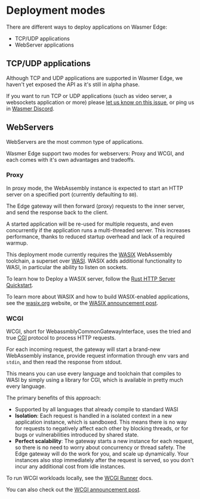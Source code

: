 
# Deployment modes

There are different ways to deploy applications on Wasmer Edge:
* TCP/UDP applications
* WebServer applications


## TCP/UDP applications

<Callout>

Although TCP and UDP applications are supported in Wasmer Edge, we haven't yet exposed the API as it's still in alpha phase.

If you want to run TCP or UDP applications (such as video server, a websockets application or more)
please [let us know on this issue](https://github.com/wasmerio/wasmer-edge-support/issues/1), or ping us in [Wasmer Discord](https://discord.gg/qBTfsNP7N8).

</Callout>

## WebServers

WebServers are the most common type of applications.

Wasmer Edge support two modes for webservers: Proxy and WCGI, and each comes with it's own advantages and tradeoffs.

### Proxy

In proxy mode, the WebAssembly instance is expected to start an HTTP server on
a specified port (currently defaulting to `80`).

The Edge gateway will then forward (proxy) requests to the inner server, and
send the response back to the client.

A started application will be re-used for multiple requests, and even concurrently
if the application runs a multi-threaded server.
This increases performance, thanks to reduced startup overhead and lack of a
required warmup.

This deployment mode currently requires the [WASIX](https://wasix.org)
WebAssembly toolchain, a superset over [WASI](https://wasi.dev/).
WASIX adds additional functionality to WASI, in particular the ability to listen
on sockets.

To learn how to Deploy a WASIX server, follow the
[Rust HTTP Server Quickstart](../quickstart/http-server.mdx).

To learn more about WASIX and how to build WASIX-enabled applications, see the
[wasix.org](https://wasix.org) website, or the
[WASIX announcement post](https://wasmer.io/posts/announcing-wasix).

### WCGI

WCGI, short for WebassmblyCommonGatewayInterface, uses the tried and true
[CGI](https://en.wikipedia.org/wiki/Common_Gateway_Interface) protocol to process
HTTP requests.

For each incoming request, the gateway will start a brand-new WebAssembly instance,
provide request information through env vars and `stdin`, and then read the
response from stdout.

This means you can use every language and toolchain that compiles to WASI by
simply using a library for CGI, which is available in pretty much every
language.

The primary benefits of this approach:

- Supported by all languages that already compile to standard WASI
- **Isolation**: Each request is handled in a isolated context in a new application
  instance, which is sandboxed.
  This means there is no way for requests to negatively affect each other by
  blocking threads, or for bugs or vulnerabilities introduced by shared state.
- **Perfect scalability**: The gateway starts a new instance for each request,
  so there is no need to worry about concurrency or thread safety.
  The Edge gateway will do the work for you, and scale up dynamically.
  Your instances also stop immediately after the request is served, so you don't
  incur any additional cost from idle instances.

To run WCGI workloads locally, see the [WCGI Runner](/runtime/runners/wcgi) docs.

You can also check out the [WCGI announcement post](https://wasmer.io/posts/announcing-wcgi).
